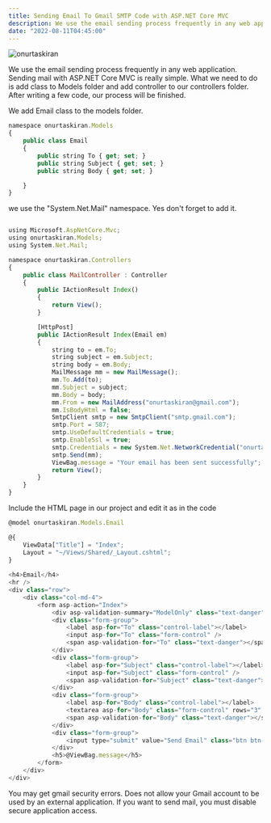 ```yaml
---
title: Sending Email To Gmail SMTP Code with ASP.NET Core MVC
description: We use the email sending process frequently in any web application. Sending mail with ASP.NET Core MVC is really simple. 
date: "2022-08-11T04:45:00"
---
```


<img className="w-full rounded-xl" src="https://res.cloudinary.com/djfqidbj1/image/upload/v1671155128/ydl8w4zphcwtd3uz05ef.jpg" alt="onurtaskiran" />

We use the email sending process frequently in any web application. Sending mail with ASP.NET Core MVC is really simple. What we need to do is add class to Models folder and add controller to our controllers folder. After writing a few code, our process will be finished.

We add Email class to the models folder.

```javascript
namespace onurtaskiran.Models
{
    public class Email
    {
        public string To { get; set; }
        public string Subject { get; set; }
        public string Body { get; set; }

    }
}
```
we use the "System.Net.Mail" namespace. Yes don't forget to add it.

```javascript

using Microsoft.AspNetCore.Mvc;
using onurtaskiran.Models;
using System.Net.Mail;

namespace onurtaskiran.Controllers
{
    public class MailController : Controller
    {
        public IActionResult Index()
        {
            return View();
        }

        [HttpPost]
        public IActionResult Index(Email em)
        {
            string to = em.To;
            string subject = em.Subject;
            string body = em.Body;
            MailMessage mm = new MailMessage();
            mm.To.Add(to);
            mm.Subject = subject;
            mm.Body = body;
            mm.From = new MailAddress("onurtaskiran@gmail.com");
            mm.IsBodyHtml = false;
            SmtpClient smtp = new SmtpClient("smtp.gmail.com");
            smtp.Port = 587;
            smtp.UseDefaultCredentials = true;
            smtp.EnableSsl = true;
            smtp.Credentials = new System.Net.NetworkCredential("onurtaskiran@gmail.com", "password");
            smtp.Send(mm);
            ViewBag.message = "Your email has been sent successfully";
            return View();
        }
    }
}
```

Include the HTML page in our project and edit it as in the code

```javascript
@model onurtaskiran.Models.Email

@{
    ViewData["Title"] = "Index";
    Layout = "~/Views/Shared/_Layout.cshtml";
}		
		
<h4>Email</h4>
<hr />
<div class="row">
    <div class="col-md-4">
        <form asp-action="Index">
            <div asp-validation-summary="ModelOnly" class="text-danger"></div>
            <div class="form-group">
                <label asp-for="To" class="control-label"></label>
                <input asp-for="To" class="form-control" />
                <span asp-validation-for="To" class="text-danger"></span>
            </div>
            <div class="form-group">
                <label asp-for="Subject" class="control-label"></label>
                <input asp-for="Subject" class="form-control" />
                <span asp-validation-for="Subject" class="text-danger"></span>
            </div>
            <div class="form-group">
                <label asp-for="Body" class="control-label"></label>
                <textarea asp-for="Body" class="form-control" rows="3" cols="15"></textarea>
                <span asp-validation-for="Body" class="text-danger"></span>
            </div>
            <div class="form-group">
                <input type="submit" value="Send Email" class="btn btn-default" />
            </div>
            <h5>@ViewBag.message</h5>
        </form>
    </div>
</div>

```

You may get gmail security errors. Does not allow your Gmail account to be used by an external application. If you want to send mail, you must disable secure application access.